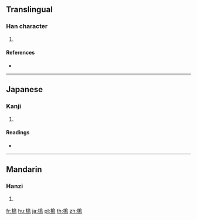 ==Translingual==

===Han character===
{{Han char|rn=75|rad=木|as=11|sn=15|four=|canj=DHAF}}

# {{defn|Han|sort=木11}}

====References====
* {{Han ref|kx=0551.040|dkj=15455|dj=0939.040|hdz=21282.060|uh=6A22|ud=27170}}

----

==Japanese==

===Kanji===
{{ja-kanji|grade=|rs=木11}}

# {{defn|lang=ja|sort=木11}}

====Readings====
* {{ja-readings|on=[[ぼく]] (boku), [[ちょう]] (chō), [[もく]] (moku)|kun=[[つた]] (tsuta)}}

----

==Mandarin==

===Hanzi===
{{cmn-hanzi|pin=[[niǎo]] ([[niao3]]), [[xiàng]] ([[xiang4]])|wg=niao<sup>3</sup>, hsiang<sup>4</sup>}}

# {{defn|lang=cmn|sort=木11}}

[[fr:樢]]
[[hu:樢]]
[[ja:樢]]
[[pl:樢]]
[[th:樢]]
[[zh:樢]]